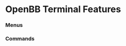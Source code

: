 # OpenBB Terminal Features


### Menus
<ul className="grid grid-cols-1 md:grid-cols-2 lg:grid-cols-3 xl:grid-cols-4 gap-4 -ml-6">
<ReferenceCard
    title="Forecast"
    description="nhits, autoets, tft, season, mstl, delta, trans, whisper, regr, desc, rnn, autoarima, theta, rsi, seasonalnaive,..."
    url="/terminal/reference/forecast"
/>
<ReferenceCard
    title="Crypto"
    description="headlines, find, price, load, prt, candle, il, aprtoapy, tv, btcblockdata, lt, baas, topledger, dvcp, balance,..."
    url="/terminal/reference/crypto"
/>
<ReferenceCard
    title="Economy"
    description="trust, fred, overview, rgdp, map, valuation, index_cmd, macro, ccpi, balance, spending, gdp, eval, treasury,..."
    url="/terminal/reference/economy"
/>
<ReferenceCard
    title="Futures"
    description="search, curve, historical"
    url="/terminal/reference/futures"
/>
<ReferenceCard
    title="Forex"
    description="load, candle, fwd, quote, unitroot, normality, kurtosis, spread, pick, bw, summary, qqplot, load, acf, raw,..."
    url="/terminal/reference/forex"
/>
<ReferenceCard
    title="Econometrics"
    description="dwat, bpag, desc, index_cmd, compare, ret, garch, eval, root, panel, load, lag, add, combine, clean, rename,..."
    url="/terminal/reference/econometrics"
/>
<ReferenceCard
    title="Stocks"
    description="search, news, load, tob, candle, quote, vol, oi, calc, vsurf, voi, exp, greeks, pcr, info, load, plot, chains,..."
    url="/terminal/reference/stocks"
/>
<ReferenceCard
    title="Fixedincome"
    description="tbffr, estr, ffrmc, sofr, ecbycrv, dwpcr, treasury, projection, spot, sonia, icespread, usrates, hqm, icebofa,..."
    url="/terminal/reference/fixedincome"
/>
<ReferenceCard
    title="Portfolio"
    description="om, attrib, mret, es, metric, var, bench, summary, holdp, alloc, rvol, load, holdv, dret, perf, show, yret,..."
    url="/terminal/reference/portfolio"
/>
<ReferenceCard
    title="Etf"
    description="search, overview, news, compare, holdings, weights, ca, load, candle, holding_perf, active, decliners, gainers,..."
    url="/terminal/reference/etf"
/>
<ReferenceCard
    title="Account"
    description="revoke, login, list, generate, upload, delete, logout, show, download"
    url="/terminal/reference/account"
/>
<ReferenceCard
    title="Funds"
    description="search, exclusion, alswe, country, holdings, sector, load, plot, infoswe, carbon"
    url="/terminal/reference/funds"
/>
<ReferenceCard
    title="Alt"
    description="hn, townsales, regionstats, sales, rossidx, tr, rs, sh, slopes, deaths, country, rates, cases, ov, search,..."
    url="/terminal/reference/alt"
/>
<ReferenceCard
    title="Reports"
    description="run, exe"
    url="/terminal/reference/reports"
/>
</ul>


### Commands
<ul className="grid grid-cols-1 md:grid-cols-2 lg:grid-cols-3 xl:grid-cols-4 gap-4 -ml-6">
<ReferenceCard
    title="About"
    description="Display the documentation of the menu or command."
    url="/terminal/reference/about"
    command
/>
<ReferenceCard
    title="Askobb"
    description="Accept input as a string and return the most appropriate Terminal command"
    url="/terminal/reference/askobb"
    command
/>
<ReferenceCard
    title="Hold"
    description="Turn on figure holding. This will stop showing images until hold off is run."
    url="/terminal/reference/hold"
    command
/>
</ul>
